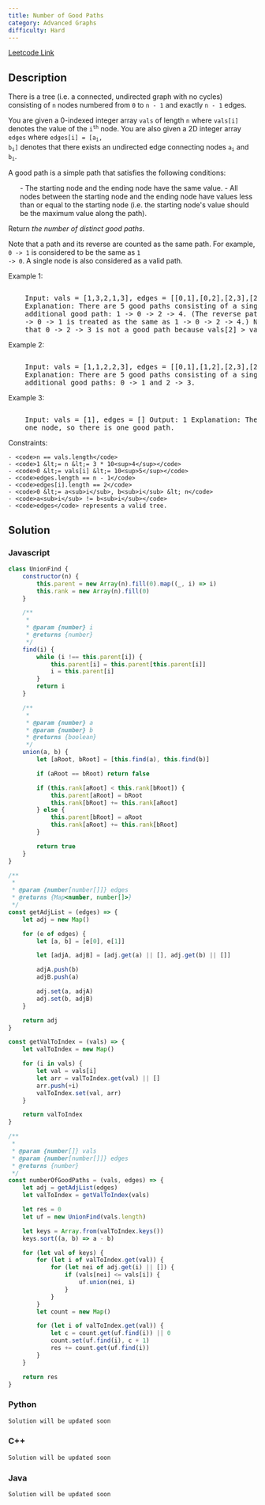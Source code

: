 ```yaml
---
title: Number of Good Paths
category: Advanced Graphs
difficulty: Hard
---
```


<Callout>

[Leetcode Link](https://leetcode.com/problems/number-of-good-paths)

</Callout>

## Description

There is a tree (i.e. a connected, undirected graph with no cycles) consisting of <code>n</code> nodes numbered from <code>0</code> to <code>n - 1</code> and exactly <code>n - 1</code> edges.

You are given a 0-indexed integer array <code>vals</code> of length <code>n</code> where <code>vals[i]</code> denotes the value of the <code>i<sup>th</sup></code> node. You are also given a 2D integer array <code>edges</code> where <code>edges[i] = [a<sub>i</sub>, b<sub>i</sub>]</code> denotes that there exists an undirected edge connecting nodes <code>a<sub>i</sub></code> and <code>b<sub>i</sub></code>.

A good path is a simple path that satisfies the following conditions:

<ol>
	- The starting node and the ending node have the same value. - All nodes
	between the starting node and the ending node have values less than or equal
	to the starting node (i.e. the starting node&#39;s value should be the maximum
	value along the path).
</ol>

Return _the number of distinct good paths_.

Note that a path and its reverse are counted as the same path. For example, <code>0 -&gt; 1</code> is considered to be the same as <code>1 -&gt; 0</code>. A single node is also considered as a valid path.

Example 1:

<Image
	alt=""
	src="https://assets.leetcode.com/uploads/2022/08/04/f9caaac15b383af9115c5586779dec5.png"
	width={400}
	height={333}
/>
<br />
<pre className="overflow-x-auto">
	Input: vals = [1,3,2,1,3], edges = [[0,1],[0,2],[2,3],[2,4]] Output: 6
	Explanation: There are 5 good paths consisting of a single node. There is 1
	additional good path: 1 -&gt; 0 -&gt; 2 -&gt; 4. (The reverse path 4 -&gt; 2
	-&gt; 0 -&gt; 1 is treated as the same as 1 -&gt; 0 -&gt; 2 -&gt; 4.) Note
	that 0 -&gt; 2 -&gt; 3 is not a good path because vals[2] &gt; vals[0].
</pre>

Example 2:

<Image
	alt=""
	src="https://assets.leetcode.com/uploads/2022/08/04/149d3065ec165a71a1b9aec890776ff.png"
	width={273}
	height={350}
/>
<br />
<pre className="overflow-x-auto">
	Input: vals = [1,1,2,2,3], edges = [[0,1],[1,2],[2,3],[2,4]] Output: 7
	Explanation: There are 5 good paths consisting of a single node. There are 2
	additional good paths: 0 -&gt; 1 and 2 -&gt; 3.
</pre>

Example 3:

<Image
	alt=""
	src="https://assets.leetcode.com/uploads/2022/08/04/31705e22af3d9c0a557459bc7d1b62d.png"
	width={100}
	height={88}
/>
<br />
<pre className="overflow-x-auto">
	Input: vals = [1], edges = [] Output: 1 Explanation: The tree consists of only
	one node, so there is one good path.
</pre>

Constraints:

    - <code>n == vals.length</code>
    - <code>1 &lt;= n &lt;= 3 * 10<sup>4</sup></code>
    - <code>0 &lt;= vals[i] &lt;= 10<sup>5</sup></code>
    - <code>edges.length == n - 1</code>
    - <code>edges[i].length == 2</code>
    - <code>0 &lt;= a<sub>i</sub>, b<sub>i</sub> &lt; n</code>
    - <code>a<sub>i</sub> != b<sub>i</sub></code>
    - <code>edges</code> represents a valid tree.

## Solution

### Javascript

```javascript
class UnionFind {
	constructor(n) {
		this.parent = new Array(n).fill(0).map((_, i) => i)
		this.rank = new Array(n).fill(0)
	}

	/**
	 *
	 * @param {number} i
	 * @returns {number}
	 */
	find(i) {
		while (i !== this.parent[i]) {
			this.parent[i] = this.parent[this.parent[i]]
			i = this.parent[i]
		}
		return i
	}

	/**
	 *
	 * @param {number} a
	 * @param {number} b
	 * @returns {boolean}
	 */
	union(a, b) {
		let [aRoot, bRoot] = [this.find(a), this.find(b)]

		if (aRoot == bRoot) return false

		if (this.rank[aRoot] < this.rank[bRoot]) {
			this.parent[aRoot] = bRoot
			this.rank[bRoot] += this.rank[aRoot]
		} else {
			this.parent[bRoot] = aRoot
			this.rank[aRoot] += this.rank[bRoot]
		}

		return true
	}
}

/**
 *
 * @param {number[number[]]} edges
 * @returns {Map<number, number[]>}
 */
const getAdjList = (edges) => {
	let adj = new Map()

	for (e of edges) {
		let [a, b] = [e[0], e[1]]

		let [adjA, adjB] = [adj.get(a) || [], adj.get(b) || []]

		adjA.push(b)
		adjB.push(a)

		adj.set(a, adjA)
		adj.set(b, adjB)
	}

	return adj
}

const getValToIndex = (vals) => {
	let valToIndex = new Map()

	for (i in vals) {
		let val = vals[i]
		let arr = valToIndex.get(val) || []
		arr.push(+i)
		valToIndex.set(val, arr)
	}

	return valToIndex
}

/**
 *
 * @param {number[]} vals
 * @param {number[number[]]} edges
 * @returns {number}
 */
const numberOfGoodPaths = (vals, edges) => {
	let adj = getAdjList(edges)
	let valToIndex = getValToIndex(vals)

	let res = 0
	let uf = new UnionFind(vals.length)

	let keys = Array.from(valToIndex.keys())
	keys.sort((a, b) => a - b)

	for (let val of keys) {
		for (let i of valToIndex.get(val)) {
			for (let nei of adj.get(i) || []) {
				if (vals[nei] <= vals[i]) {
					uf.union(nei, i)
				}
			}
		}
		let count = new Map()

		for (let i of valToIndex.get(val)) {
			let c = count.get(uf.find(i)) || 0
			count.set(uf.find(i), c + 1)
			res += count.get(uf.find(i))
		}
	}

	return res
}
```

### Python

```python
Solution will be updated soon
```

### C++

```cpp
Solution will be updated soon
```

### Java

```java
Solution will be updated soon
```
